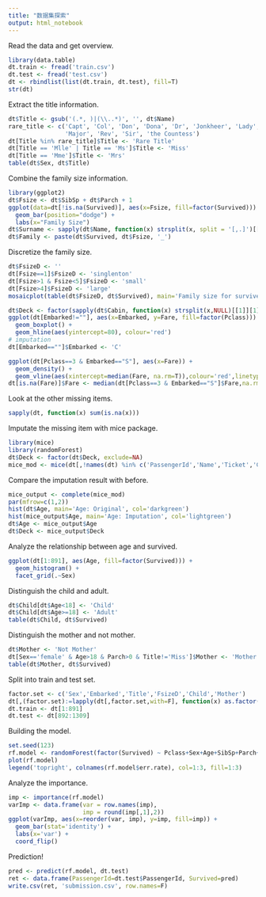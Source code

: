 ```yaml
---
title: "数据集探索"
output: html_notebook
---
```


Read the data and get overview. 
```r
library(data.table)
dt.train <- fread('train.csv')
dt.test <- fread('test.csv')
dt <- rbindlist(list(dt.train, dt.test), fill=T)
str(dt)
```

Extract the title information.
```r
dt$Title <- gsub('(.*, )|(\\..*)', '', dt$Name)
rare_title <- c('Capt', 'Col', 'Don', 'Dona', 'Dr', 'Jonkheer', 'Lady', 
                'Major', 'Rev', 'Sir', 'the Countess')
dt[Title %in% rare_title]$Title <- 'Rare Title'
dt[Title == 'Mlle' | Title == 'Ms']$Title <- 'Miss'
dt[Title == 'Mme']$Title <- 'Mrs'
table(dt$Sex, dt$Title)
```

Combine the family size information.
```r
library(ggplot2)
dt$Fsize <- dt$SibSp + dt$Parch + 1
ggplot(data=dt[!is.na(Survived)], aes(x=Fsize, fill=factor(Survived))) + 
  geom_bar(position="dodge") +
  labs(x="Family Size")
dt$Surname <- sapply(dt$Name, function(x) strsplit(x, split = '[,.]')[[1]][1])
dt$Family <- paste(dt$Survived, dt$Fsize, '_')
```

Discretize the family size. 
```r
dt$FsizeD <- ''
dt[Fsize==1]$FsizeD <- 'singlenton'
dt[Fsize>1 & Fsize<5]$FsizeD <- 'small'
dt[Fsize>4]$FsizeD <- 'large'
mosaicplot(table(dt$FsizeD, dt$Survived), main='Family size for survive', shade=T)
```

```r
dt$Deck <- factor(sapply(dt$Cabin, function(x) strsplit(x,NULL)[[1]][1]))
ggplot(dt[Embarked!=""], aes(x=Embarked, y=Fare, fill=factor(Pclass))) +
  geom_boxplot() +
  geom_hline(aes(yintercept=80), colour='red')
# imputation
dt[Embarked==""]$Embarked <- 'C'
```

```r
ggplot(dt[Pclass==3 & Embarked=="S"], aes(x=Fare)) +
  geom_density() +
  geom_vline(aes(xintercept=median(Fare, na.rm=T)),colour='red',linetype='dashed')
dt[is.na(Fare)]$Fare <- median(dt[Pclass==3 & Embarked=="S"]$Fare,na.rm=T)
```

Look at the other missing items.
```r
sapply(dt, function(x) sum(is.na(x)))
```

Imputate the missing item with mice package.
```r
library(mice)
library(randomForest)
dt$Deck <- factor(dt$Deck, exclude=NA)
mice_mod <- mice(dt[,!names(dt) %in% c('PassengerId','Name','Ticket','Cabin','Family','Surname','Survived'),with=F], method='rf')
```

Compare the imputation result with before.
```r
mice_output <- complete(mice_mod)
par(mfrow=c(1,2))
hist(dt$Age, main='Age: Original', col='darkgreen')
hist(mice_output$Age, main='Age: Imputation', col='lightgreen')
dt$Age <- mice_output$Age
dt$Deck <- mice_output$Deck
```

Analyze the relationship between age and survived.
```r
ggplot(dt[1:891], aes(Age, fill=factor(Survived))) +
  geom_histogram() +
  facet_grid(.~Sex)
```

Distinguish the child and adult.
```r
dt$Child[dt$Age<18] <- 'Child'
dt$Child[dt$Age>=18] <- 'Adult'
table(dt$Child, dt$Survived)
```

Distinguish the mother and not mother.
```r
dt$Mother <- 'Not Mother'
dt[Sex=='female' & Age>18 & Parch>0 & Title!='Miss']$Mother <- 'Mother'
table(dt$Mother, dt$Survived)
```

Split into train and test set.
```r
factor.set <- c('Sex','Embarked','Title','FsizeD','Child','Mother')
dt[,(factor.set):=lapply(dt[,factor.set,with=F], function(x) as.factor(x))]
dt.train <- dt[1:891]
dt.test <- dt[892:1309]
```

Building the model.
```r
set.seed(123)
rf.model <- randomForest(factor(Survived) ~ Pclass+Sex+Age+SibSp+Parch+Fare+Embarked+Title+FsizeD+Child+Mother, data=dt.train)
plot(rf.model)
legend('topright', colnames(rf.model$err.rate), col=1:3, fill=1:3)
```

Analyze the importance.
```r
imp <- importance(rf.model)
varImp <- data.frame(var = row.names(imp),
                     imp = round(imp[,1],2))
ggplot(varImp, aes(x=reorder(var, imp), y=imp, fill=imp)) +
  geom_bar(stat='identity') +
  labs(x='var') +
  coord_flip()
```

Prediction!
```r
pred <- predict(rf.model, dt.test)
ret <- data.frame(PassengerId=dt.test$PassengerId, Survived=pred)
write.csv(ret, 'submission.csv', row.names=F)
```

